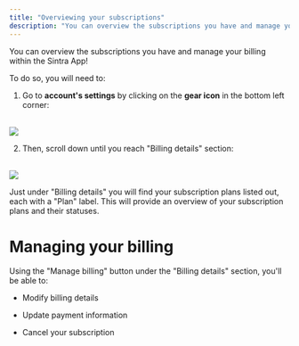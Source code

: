 ```yaml
---
title: "Overviewing your subscriptions"
description: "You can overview the subscriptions you have and manage your billing within the Sintra App!"
---
```


You can overview the subscriptions you have and manage your billing within the Sintra App!

To do so, you will need to:

  1. Go to **account's settings** by clicking on the **gear icon** in the bottom left corner:  
​

![](https://downloads.intercomcdn.com/i/o/s36tbegb/1597885633/865315a6cc4cbfdf8627b6e07338/Screenshot+2025-07-01+at+20_19_11.png?expires=1754573400&signature=2e56f848abe4fc121c79b2d98538bad81289d6125d7f0011f0bc39a461188d9c&req=dSUuEcF2mIdcWvMW1HO4ze9hPAvR9kjcr45cSNGsoWx%2FaSXL3UvWS3KhuBwq%0ARtG6%0A)

  2. Then, scroll down until you reach "Billing details" section:  
​

![](https://downloads.intercomcdn.com/i/o/s36tbegb/1597887446/dc6c0cb4f9c5181fb8c8b88ecb4c/Screenshot+2025-07-01+at+20_22_37.png?expires=1754573400&signature=0823fa0bcb7bfbdefd4d17043fe2640085c8504f75a3e3549b019efe2e1839d4&req=dSUuEcF2moVbX%2FMW1HO4zULjCRVWJCovBtiQQL7o3k3B4UyTD6ISubIum1Q9%0AiDBi%0A)





Just under "Billing details" you will find your subscription plans listed out, each with a "Plan" label. This will provide an overview of your subscription plans and their statuses.

# Managing your billing

Using the "Manage billing" button under the "Billing details" section, you'll be able to:

  * Modify billing details

  * Update payment information

  * Cancel your subscription